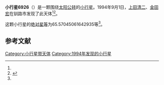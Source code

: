 {{Infobox planet
| bgcolour = #FFFFC0
| name = 6926
| symbol = 
| image = 
| caption = 
| discovery = yes
| discovery_ref = 
| discoverer = [[上田清二|上田清二]]、[[金田宏|金田宏]]
| discovery_site = [[钏路市|钏路市]] 
| discovered = 1994年9月1日
| designations = yes
| mp_name = 
| named_after = 
| alt_names = 1994 RO11/ 1964 VF / 1981 RD4 / 1983 CJ / 1990 SV3
| mp_category = [[主带小行星|主带小行星]]
| orbit_ref = <ref name="a">[http://ssd.jpl.nasa.gov/sbdb.cgi?sstr=6926 6926] {{Wayback|url=http://ssd.jpl.nasa.gov/sbdb.cgi?sstr=6926 |date=20110610053419 }}，小行星數據庫瀏覽器（JPL Small-Body Database Browser）－[[美国国家航空航天局|美国国家航空航天局]]喷气推进实验室</ref>
| epoch = 2456400.5 (2013年4月18日更新)
| aphelion = {{convert|3.118303653018878|AU|km|3|abbr=on|lk=out}}
| perihelion = {{convert|2.194073911891836|AU|km|3|abbr=on}}
| semimajor = {{convert|2.656188782455357|AU|km|3|abbr=on}}
| eccentricity = 0.173976667
| period = 1581.200104 [[日|日]]<br />4.33[[儒略年|儒略年]]
| avg_speed = 
| inclination = 12.82750409476513
| asc_node = 344.9817579027845
| mean_anomaly = 
| arg_peri = 65.57045061642935
| satellites = 
| physical_characteristics = yes
| dimensions = 
| mass = 
| density = 
| surface_grav = 
| escape_velocity = 
| sidereal_day = 
| axial_tilt = 
| pole_ecliptic_lat = 
| pole_ecliptic_lon = 
| albedo = 
| temperatures= 
| temp_name1 = 
| mean_temp_1 = 
| max_temp_1 = 
| temp_name2 = 
| max_temp_2 = 
| spectral_type = 
| abs_magnitude = 65.57045061642935
}}

'''小行星6926'''（{{lang-en|6926}}）是一颗围绕[[太阳|太阳]][[公转|公转]]的[[小行星|小行星]]。1994年9月1日，[[上田清二|上田清二]]、[[金田宏|金田宏]]在钏路市发现了此天体<ref name="a" /><ref>{{cite news|title=小行星列表|url=http://cfa-www.harvard.edu/iau/lists/NumberedMPs.txt|accessdate=2013-07-08|newspaper=哈佛大学|archive-date=2008-05-17|archive-url=https://web.archive.org/web/20080517010638/http://cfa-www.harvard.edu/iau/lists/NumberedMPs.txt|dead-url=no}}</ref>。

这颗小行星的[[绝对星等|绝对星等]]为65.57045061642935等<ref name="a" />。

==参考文献==
{{reflist}}
{{Minor Planet Number|[[小行星6925|小行星6925]]|[[小行星6927|小行星6927]]}}

{{小天体}}

[[Category:小行星带天体|Category:小行星带天体]]
[[Category:1994年发现的小行星|Category:1994年发现的小行星]]

{{asteroid-stub}}
